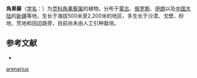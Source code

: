 {{Speciesbox
| name = 角果藜
| status = 
| status_system = 
| image = 
| genus = Ceratocarpus
| species = arenarius
| authority = L.
}}

'''角果藜'''（[[学名|学名]]：{{lang|la|''Ceratocarpus arenarius''}}）为[[苋科|苋科]][[角果藜属|角果藜属]]的植物。分布于[[蒙古|蒙古]]、[[俄罗斯|俄罗斯]]、[[伊朗|伊朗]]以及[[中国大陆|中国大陆]]的[[新疆|新疆]]等地，生长于海拔500米至2,200米的地区，多生长于沙漠、戈壁、砂地、荒地和田边路旁，目前尚未由人工引种栽培。

== 参考文献 ==
<div class="references-small">
* {{cite web| url =http://www.bioinfo.cn/db05/KmzwSpecies.php?action=view&id=3347| title =角果藜| work =《中国高等植物数据库全库》| publisher =中国科学院微生物研究所| author =昆明植物研究所| accessdate =2009-02-24| deadurl =yes| archiveurl =https://web.archive.org/web/20160305015200/http://www.bioinfo.cn/db05/KmzwSpecies.php?action=view&id=3347| archivedate =2016-03-05}}
</div>
{{Taxonbar|from=Q15226496}}

{{DEFAULTSORT:Ceratocarpus arenarius}}
[[Category:角果藜属|arenarius]]


{{Amaranthaceae-stub}}